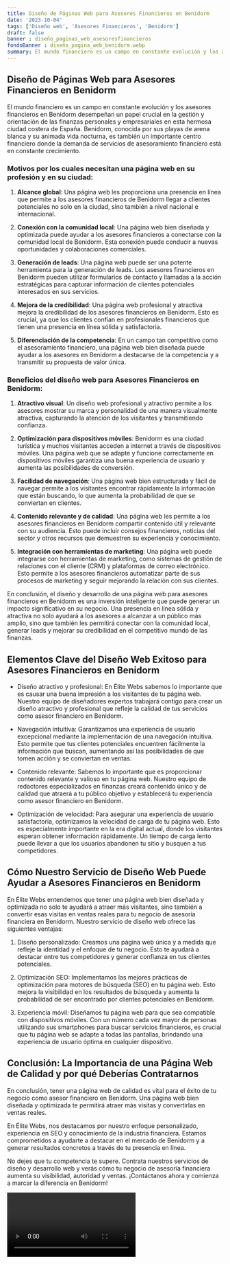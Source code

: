 ```yaml
---
title: Diseño de Páginas Web para Asesores Financieros en Benidorm
date: '2023-10-04'
tags: ['Diseño web', 'Asesores Financieros', 'Benidorm']
draft: false
banner : diseño_paginas_web_asesoresfinancieros
fondoBanner : diseño_pagina_web_benidorm.webp
summary: El mundo financiero es un campo en constante evolución y los asesores financieros en Benidorm desempeñan un papel crucial en la gestión y orientación de las finanzas personales y empresariales en esta hermosa ciudad costera de España. Benidorm, conocida por sus playas de arena blanca y su animada vida nocturna, es también un importante centro financiero donde la demanda de servicios de asesoramiento financiero está en constante crecimiento.
---
```


## Diseño de Páginas Web para Asesores Financieros en Benidorm

El mundo financiero es un campo en constante evolución y los asesores financieros en Benidorm desempeñan un papel crucial en la gestión y orientación de las finanzas personales y empresariales en esta hermosa ciudad costera de España. Benidorm, conocida por sus playas de arena blanca y su animada vida nocturna, es también un importante centro financiero donde la demanda de servicios de asesoramiento financiero está en constante crecimiento.

### Motivos por los cuales necesitan una página web en su profesión y en su ciudad:

1. **Alcance global**: Una página web les proporciona una presencia en línea que permite a los asesores financieros de Benidorm llegar a clientes potenciales no solo en la ciudad, sino también a nivel nacional e internacional.

2. **Conexión con la comunidad local**: Una página web bien diseñada y optimizada puede ayudar a los asesores financieros a conectarse con la comunidad local de Benidorm. Esta conexión puede conducir a nuevas oportunidades y colaboraciones comerciales.

3. **Generación de leads**: Una página web puede ser una potente herramienta para la generación de leads. Los asesores financieros en Benidorm pueden utilizar formularios de contacto y llamadas a la acción estratégicas para capturar información de clientes potenciales interesados en sus servicios.

4. **Mejora de la credibilidad**: Una página web profesional y atractiva mejora la credibilidad de los asesores financieros en Benidorm. Esto es crucial, ya que los clientes confían en profesionales financieros que tienen una presencia en línea sólida y satisfactoria.

5. **Diferenciación de la competencia**: En un campo tan competitivo como el asesoramiento financiero, una página web bien diseñada puede ayudar a los asesores en Benidorm a destacarse de la competencia y a transmitir su propuesta de valor única.

### Beneficios del diseño web para Asesores Financieros en Benidorm:

1. **Atractivo visual**: Un diseño web profesional y atractivo permite a los asesores mostrar su marca y personalidad de una manera visualmente atractiva, capturando la atención de los visitantes y transmitiendo confianza.

2. **Optimización para dispositivos móviles**: Benidorm es una ciudad turística y muchos visitantes acceden a internet a través de dispositivos móviles. Una página web que se adapte y funcione correctamente en dispositivos móviles garantiza una buena experiencia de usuario y aumenta las posibilidades de conversión.

3. **Facilidad de navegación**: Una página web bien estructurada y fácil de navegar permite a los visitantes encontrar rápidamente la información que están buscando, lo que aumenta la probabilidad de que se conviertan en clientes.

4. **Contenido relevante y de calidad**: Una página web les permite a los asesores financieros en Benidorm compartir contenido útil y relevante con su audiencia. Esto puede incluir consejos financieros, noticias del sector y otros recursos que demuestren su experiencia y conocimiento.

5. **Integración con herramientas de marketing**: Una página web puede integrarse con herramientas de marketing, como sistemas de gestión de relaciones con el cliente (CRM) y plataformas de correo electrónico. Esto permite a los asesores financieros automatizar parte de sus procesos de marketing y seguir mejorando la relación con sus clientes.

En conclusión, el diseño y desarrollo de una página web para asesores financieros en Benidorm es una inversión inteligente que puede generar un impacto significativo en su negocio. Una presencia en línea sólida y atractiva no solo ayudará a los asesores a alcanzar a un público más amplio, sino que también les permitirá conectar con la comunidad local, generar leads y mejorar su credibilidad en el competitivo mundo de las finanzas.

<GifSeo />

<Cta />

## Elementos Clave del Diseño Web Exitoso para Asesores Financieros en Benidorm

- Diseño atractivo y profesional: En Élite Webs sabemos lo importante que es causar una buena impresión a los visitantes de tu página web. Nuestro equipo de diseñadores expertos trabajará contigo para crear un diseño atractivo y profesional que refleje la calidad de tus servicios como asesor financiero en Benidorm.

- Navegación intuitiva: Garantizamos una experiencia de usuario excepcional mediante la implementación de una navegación intuitiva. Esto permite que tus clientes potenciales encuentren fácilmente la información que buscan, aumentando así las posibilidades de que tomen acción y se conviertan en ventas.

- Contenido relevante: Sabemos lo importante que es proporcionar contenido relevante y valioso en tu página web. Nuestro equipo de redactores especializados en finanzas creará contenido único y de calidad que atraerá a tu público objetivo y establecerá tu experiencia como asesor financiero en Benidorm.

- Optimización de velocidad: Para asegurar una experiencia de usuario satisfactoria, optimizamos la velocidad de carga de tu página web. Esto es especialmente importante en la era digital actual, donde los visitantes esperan obtener información rápidamente. Un tiempo de carga lento puede llevar a que los usuarios abandonen tu sitio y busquen a tus competidores.

## Cómo Nuestro Servicio de Diseño Web Puede Ayudar a Asesores Financieros en Benidorm

En Élite Webs entendemos que tener una página web bien diseñada y optimizada no solo te ayudará a atraer más visitantes, sino también a convertir esas visitas en ventas reales para tu negocio de asesoría financiera en Benidorm. Nuestro servicio de diseño web ofrece las siguientes ventajas:

1. Diseño personalizado: Creamos una página web única y a medida que refleje la identidad y el enfoque de tu negocio. Esto te ayudará a destacar entre tus competidores y generar confianza en tus clientes potenciales.

2. Optimización SEO: Implementamos las mejores prácticas de optimización para motores de búsqueda (SEO) en tu página web. Esto mejora la visibilidad en los resultados de búsqueda y aumenta la probabilidad de ser encontrado por clientes potenciales en Benidorm.

3. Experiencia móvil: Diseñamos tu página web para que sea compatible con dispositivos móviles. Con un número cada vez mayor de personas utilizando sus smartphones para buscar servicios financieros, es crucial que tu página web se adapte a todas las pantallas, brindando una experiencia de usuario óptima en cualquier dispositivo.

## Conclusión: La Importancia de una Página Web de Calidad y por qué Deberías Contratarnos

En conclusión, tener una página web de calidad es vital para el éxito de tu negocio como asesor financiero en Benidorm. Una página web bien diseñada y optimizada te permitirá atraer más visitas y convertirlas en ventas reales.

En Élite Webs, nos destacamos por nuestro enfoque personalizado, experiencia en SEO y conocimiento de la industria financiera. Estamos comprometidos a ayudarte a destacar en el mercado de Benidorm y a generar resultados concretos a través de tu presencia en línea.

No dejes que tu competencia te supere. Contrata nuestros servicios de diseño y desarrollo web y verás cómo tu negocio de asesoría financiera aumenta su visibilidad, autoridad y ventas. ¡Contáctanos ahora y comienza a marcar la diferencia en Benidorm!

<Video />

<CtaBot job='Asesores Financieros' city='Benidorm'/>

<Gmaps query='Benidorm+españa+maps' />